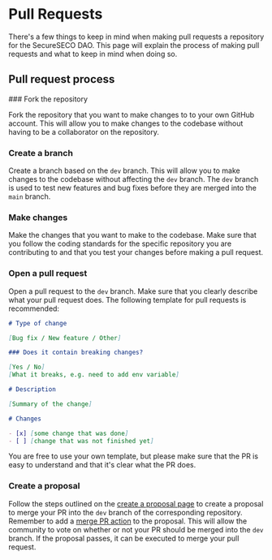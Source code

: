 
# Pull Requests

There's a few things to keep in mind when making pull requests a repository for the SecureSECO DAO. This page will explain the process of making pull requests and what to keep in mind when doing so.

## Pull request process

<Steps>
### Fork the repository

Fork the repository that you want to make changes to to your own GitHub account. This will allow you to make changes to the codebase without having to be a collaborator on the repository.

### Create a branch

Create a branch based on the `dev` branch. This will allow you to make changes to the codebase without affecting the `dev` branch. The `dev` branch is used to test new features and bug fixes before they are merged into the `main` branch.

### Make changes

Make the changes that you want to make to the codebase. Make sure that you follow the coding standards for the specific repository you are contributing to and that you test your changes before making a pull request.

### Open a pull request

Open a pull request to the `dev` branch. Make sure that you clearly describe what your pull request does. The following template for pull requests is recommended:

```markdown
# Type of change

[Bug fix / New feature / Other]

### Does it contain breaking changes?

[Yes / No]
[What it breaks, e.g. need to add env variable]

# Description

[Summary of the change]

# Changes

- [x] [some change that was done]
- [ ] [change that was not finished yet]
```

You are free to use your own template, but please make sure that the PR is easy to understand and that it's clear what the PR does.

### Create a proposal

Follow the steps outlined on the [create a proposal page](/docs/dao/create-proposal) to create a proposal to merge your PR into the `dev` branch of the corresponding repository. Remember to add a [merge PR action](/actions/merge-pull-request) to the proposal. This will allow the community to vote on whether or not your PR should be merged into the `dev` branch. If the proposal passes, it can be executed to merge your pull request.

</Steps>
